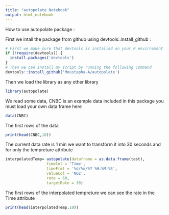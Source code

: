 ```yaml
---
title: "autopolate Notebook"
output: html_notebook
---
```


How to use autopolate package : 

First we intall the package from github using devtools::install_github :

```r
# First we make sure that devtools is installed on your R envirnoment
if (!require(devtools)) {
  install.packages('devtools')
}  
# Then we can install my script by running the following command
devtools::install_github('Moustapha-A/autopolate')
```

Then we load the library as any other library

```r
library(autopolate)
```

We read some data, CNBC is an example data included in this package you must load your own data frame here

```r
data(CNBC)
```

The first rows of the data

```r
print(head(CNBC,10))
```

The current data rate is 1 min we want to transform it into 30 seconds and for only the tempreture attribute

```r
interpolatedTemp= autopolate(dataframe = as.data.frame(test),
                  timeCol = 'Time',
                  timeFrmt = '%d/%m/%Y %H:%M:%S',
                  valueCol = 'NO2',
                  rate = 60,
                  targetRate = 30)
```

The first rows of the interpolated tempreture we can see the rate in the Time attribute

```r
print(head(interpolatedTemp,10))
```






